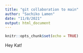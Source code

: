 ```yaml
---
title: "git collaboration to main"
author: "Sachiko Lamen"
date: "11/8/2021"
output: html_document
---
```


```r
knitr::opts_chunk$set(echo = TRUE)
```

Hey Kat! 